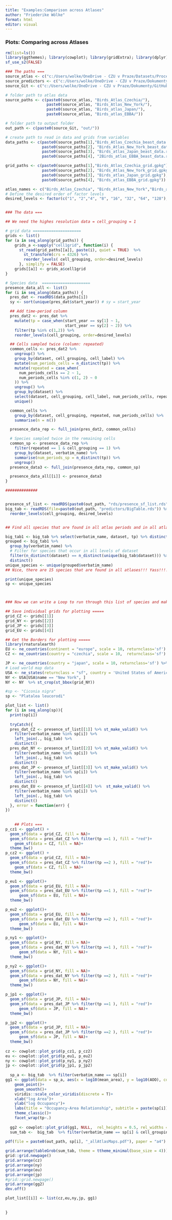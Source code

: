 ```yaml
---
title: "Examples:Comparison across Atlases"
author: "Friederike Wölke"
format: html
editor: visual
---
```


### Plots: Comparing across Atlases

```r
rm(list=ls())
library(ggthemes); library(cowplot); library(gridExtra); library(dplyr); library(sf); library(rstatix); library(ggplot2)
sf_use_s2(FALSE)

### The paths ===
source_atlas <- c("c:/Users/wolke/OneDrive - CZU v Praze/Datasets/Processed/Atlases/Replicated/")
source_predictors <- c("c:/Users/wolke/OneDrive - CZU v Praze/Dokumenty/PhD_Projects/StaticPredictors/Data/")
source_Git <- c("c:/Users/wolke/OneDrive - CZU v Praze/Dokumenty/GitHub/BEAST_General_Procedures/Project_Frieda/StaticPredictors/")

# folder path to atlas data
source_paths <- c(paste0(source_atlas, "Birds_Atlas_Czechia/"), 
                  paste0(source_atlas, "Birds_Atlas_New_York/"), 
                  paste0(source_atlas, "Birds_atlas_Japan/"), 
                  paste0(source_atlas, "Birds_atlas_EBBA/"))

# folder path to output folder
out_path <- c(paste0(source_Git, "out/"))

# create path to read in data and grids from variables
data_paths <- c(paste0(source_paths[1],"Birds_Atlas_Czechia_beast_data.rds"), 
                paste0(source_paths[2], "Birds_Atlas_New_York_beast_data.rds"), 
                paste0(source_paths[3], "Birds_atlas_Japan_beast_data.rds"),
                paste0(source_paths[4], "2Birds_atlas_EBBA_beast_data.rds"))

grid_paths <- c(paste0(source_paths[1],"Birds_Atlas_Czechia_grid.gpkg"), 
                paste0(source_paths[2], "Birds_Atlas_New_York_grid.gpkg"), 
                paste0(source_paths[3], "Birds_atlas_Japan_grid.gpkg"),
                paste0(source_paths[4], "Birds_atlas_EBBA_grid.gpkg"))

atlas_names <- c("Birds_Atlas_Czechia", "Birds_Atlas_New_York","Birds_atlas_Japan", "Birds_atlas_EBBA")
# Define the desired order of factor levels
desired_levels <- factor(c("1", "2","4", "8", "16", "32", "64", "128"), ordered = T,  levels = c("1", "2","4", "8", "16", "32", "64", "128")) 


### The data ===

## We need the highes resolution data = cell_grouping = 1

# grid data =====================
grids <- list()
for (a in seq_along(grid_paths)) {
    grids_a <-sapply("cell1grid", function(i) {
      st_read(grid_paths[[a]], paste(i), quiet = TRUE)  %>% 
        st_transform(crs = 4326) %>% 
        reorder_levels( cell_grouping, order=desired_levels)
      }, simplify = FALSE)
    grids[[a]] <- grids_a$cell1grid
}

# Species data  =====================
presence_data_all <- list()
for (i in seq_along(data_paths)) {
  pres_dat <- readRDS(data_paths[i])
  sy <- sort(unique(pres_dat$start_year)) # sy = start_year

  ## Add time-period column
  pres_dat2 <- pres_dat %>% 
    mutate(tp = case_when(start_year == sy[1] ~ 1,
                          start_year == sy[2] ~ 2)) %>% 
    filter(tp %in% c(1,2)) %>%
    reorder_levels(cell_grouping, order=desired_levels)

  ## Cells sampled twice (column: repeated)
  common_cells <- pres_dat2 %>%
    ungroup() %>%
    group_by(dataset, cell_grouping, cell_label) %>%
    mutate(num_periods_cells = n_distinct(tp)) %>%
    mutate(repeated = case_when(
      num_periods_cells == 2 ~ 1,
      num_periods_cells %in% c(1, 2) ~ 0
    )) %>%
    ungroup() %>%
    group_by(dataset) %>%
    select(dataset, cell_grouping, cell_label, num_periods_cells, repeated) %>%
    unique()

  common_cells %>%
    group_by(dataset, cell_grouping, repeated, num_periods_cells) %>%
    summarise(n = n())

  presence_data_rep <- full_join(pres_dat2, common_cells)

  # Species sampled twice in the remaining cells
  common_sp <- presence_data_rep %>%
    filter(repeated == 1 & cell_grouping == 1) %>%
    group_by(dataset, verbatim_name) %>%
    summarise(num_periods_sp = n_distinct(tp)) %>%
    ungroup() 
  presence_data3 <- full_join(presence_data_rep, common_sp) 

  presence_data_all[[i]] <- presence_data3
}

##############


presence_sf_list <- readRDS(paste0(out_path, "rds/presence_sf_list.rds"))
big_tab <- readRDS(file=paste0(out_path, "predictors/BigTable.rds")) %>% 
  reorder_levels(cell_grouping, desired_levels)


## Find all species that are found in all atlas periods and in all atlases !!

big_tab1 <- big_tab %>% select(verbatim_name, dataset, tp) %>% distinct()
grouped <- big_tab1 %>%
  group_by(verbatim_name) %>%
  # Filter for species that occur in all levels of dataset
  filter(n_distinct(dataset) == n_distinct(unique(big_tab$dataset))) %>%
  distinct()
unique_species <- unique(grouped$verbatim_name) 
## Nice, there are 15 species that are found in all atlases!!! Yass!!!!

print(unique_species)
sp <- unique_species



### Now we can write a Loop to run through this list of species and make the plots for all of them :) This will be funnnnnn 

## Save individual grids for plotting =====
grid_CZ <- grids[[1]]
grid_NY <- grids[[2]]
grid_JP <- grids[[3]]
grid_EU <- grids[[4]]

## Get the Borders for plotting =====
library(rnaturalearth) 
EU <- ne_countries(continent = "europe", scale = 10, returnclass='sf') %>% st_crop(st_bbox(grid_EU))
CZ <- ne_countries(country = "czechia", scale = 10,  returnclass='sf') %>% st_crop(st_bbox(grid_CZ))

JP <- ne_countries(country = "japan", scale = 10, returnclass='sf') %>% st_crop(st_bbox(grid_JP))
# Load world map data
USA <- ne_states(returnclass = "sf", country = 'United States of America') 
NY <- USA[USA$name == "New York", ]
NY <- NY  %>% st_crop(st_bbox(grid_NY)) 

#sp <- "Ciconia nigra"
sp <- "Platalea leucorodi"

plot_list <- list()
for (i in seq_along(sp)){
  print(sp[i])
  
  tryCatch({
  pres_dat_CZ <- presence_sf_list[[1]] %>% st_make_valid() %>%
    filter(verbatim_name %in% sp[i]) %>% 
    left_join(., big_tab) %>% 
    distinct()
  pres_dat_NY <- presence_sf_list[[2]] %>% st_make_valid() %>%
    filter(verbatim_name %in% sp[i]) %>% 
    left_join(., big_tab) %>% 
    distinct()
  pres_dat_JP <- presence_sf_list[[3]] %>% st_make_valid() %>%
    filter(verbatim_name %in% sp[i]) %>% 
    left_join(., big_tab) %>% 
    distinct()
  pres_dat_EU <- presence_sf_list[[4]] %>%  st_make_valid() %>%
    filter(verbatim_name %in% sp[i]) %>% 
    left_join(., big_tab) %>% 
    distinct()
  }, error = function(err) {
})
  
  
    ## Plots ===
p_cz1 <- ggplot() + 
  geom_sf(data = grid_CZ, fill = NA)+
  geom_sf(data = pres_dat_CZ %>% filter(tp ==1 ), fill = "red")+
    geom_sf(data = CZ, fill = NA)+
  theme_bw()
p_cz2 <- ggplot() + 
  geom_sf(data = grid_CZ, fill = NA)+
  geom_sf(data = pres_dat_CZ %>% filter(tp ==2 ), fill = "red")+
    geom_sf(data = CZ, fill = NA)+
  theme_bw()

p_eu1 <- ggplot()+
  geom_sf(data = grid_EU, fill = NA)+
  geom_sf(data = pres_dat_EU %>% filter(tp ==1 ), fill = "red")+
      geom_sf(data = EU, fill = NA)+
  theme_bw()

p_eu2 <- ggplot()+
  geom_sf(data = grid_EU, fill = NA)+
  geom_sf(data = pres_dat_EU %>% filter(tp ==2 ), fill = "red")+
      geom_sf(data = EU, fill = NA)+
  theme_bw()

p_ny1 <- ggplot()+
  geom_sf(data = grid_NY, fill = NA)+
  geom_sf(data = pres_dat_NY %>% filter(tp ==1 ), fill = "red")+
      geom_sf(data = NY, fill = NA)+
  theme_bw()

p_ny2 <- ggplot()+
  geom_sf(data = grid_NY, fill = NA)+
  geom_sf(data = pres_dat_NY %>% filter(tp ==2 ), fill = "red")+
      geom_sf(data = NY, fill = NA)+
  theme_bw()

p_jp1 <- ggplot()+
  geom_sf(data = grid_JP, fill = NA)+
  geom_sf(data = pres_dat_JP %>% filter(tp ==1 ), fill = "red")+
      geom_sf(data = JP, fill = NA)+
  theme_bw()

p_jp2 <- ggplot()+
  geom_sf(data = grid_JP, fill = NA)+
  geom_sf(data = pres_dat_JP %>% filter(tp ==2 ), fill = "red")+
      geom_sf(data = JP, fill = NA)+
  theme_bw()
  
cz <- cowplot::plot_grid(p_cz1, p_cz2)
eu <- cowplot::plot_grid(p_eu1, p_eu2)
ny <- cowplot::plot_grid(p_ny1, p_ny2)
jp <- cowplot::plot_grid(p_jp1, p_jp2)
  
  sp_a <- big_tab  %>% filter(verbatim_name == sp[i]) 
gg1 <- ggplot(data = sp_a, aes(x = log10(mean_area), y = log10(AOO), col = dataset))+
    geom_point()+
    geom_smooth()+
    viridis::scale_color_viridis(discrete = T)+
    xlab("log Area")+
    ylab("log Occupancy")+
    labs(title = "Occupancy-Area Relationship", subtitle = paste(sp[i]))+
    theme_classic()+
    facet_wrap(tp~.)
  
  gg2 <- cowplot::plot_grid(gg1, NULL,  rel_heights = 0.5, rel_widths = 1, nrow=2)
  sum_tab <-  big_tab  %>% filter(verbatim_name == sp[i] & cell_grouping == 1) %>% select(verbatim_name, dataset, tp, AOO, relative_occupancy_area, D_AOO_a, log_R2_1, Telfer_1_2) %>% distinct()
  
pdf(file = paste0(out_path, sp[i], "_allAtlasMaps.pdf"), paper = "a4")

grid.arrange(tableGrob(sum_tab, theme = ttheme_minimal(base_size = 4)))
grid::grid.newpage() 
grid.arrange(cz)
grid.arrange(ny)
grid.arrange(eu)
grid.arrange(jp)
#grid::grid.newpage() 
grid.arrange(gg2)
dev.off()

plot_list[[i]] <- list(cz,eu,ny,jp, gg1)  
  
  
}
  
  
```
